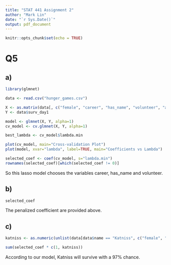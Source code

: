 ```yaml
---
title: "STAT 441 Assignment 2"
author: "Mark Lin"
date: "`r Sys.Date()`"
output: pdf_document
---
```


```r
knitr::opts_chunk$set(echo = TRUE)
```

# Q5

## a)

```r
library(glmnet)

data <- read.csv("hunger_games.csv")

X <- as.matrix(data[, c("female", "career", "has_name", "volunteer", "age")])
Y <- data$surv_day1

model <- glmnet(X, Y, alpha=1)
cv_model <- cv.glmnet(X, Y, alpha=1)

best_lambda <- cv_model$lambda.min

plot(cv_model, main="Cross-validation Plot")
plot(model, xvar="lambda", label=TRUE, main="Coefficients vs Lambda")

selected_coef <- coef(cv_model, s="lambda.min")
rownames(selected_coef)[which(selected_coef != 0)]
```
So this lasso model chooses the variables career, has_name and volunteer.

## b)

```r
selected_coef
```
The penalized coefficient are provided above.

## c)

```r
katniss <- as.numeric(unlist(data[data$name == "Katniss", c("female", "career", "has_name", "volunteer", "age")]))

sum(selected_coef * c(1, katniss))
```

According to our model, Katniss will survive with a 97% chance.
